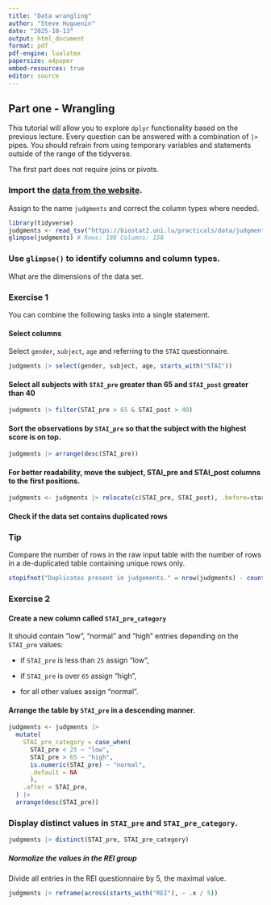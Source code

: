 ```yaml
---
title: "Data wrangling"
author: "Steve Huguenin"
date: "2025-10-13"
output: html_document
format: pdf
pdf-engine: lualatex
papersize: a4paper
embed-resources: true
editor: source
---
```





## Part one - Wrangling

This tutorial will allow you to explore `dplyr` functionality based on the previous lecture. Every question can be answered with a combination of `|>` pipes. You should refrain from using temporary variables and statements outside of the range of the tidyverse.  

The first part does not require joins or pivots.

### Import the [data from the website](https://biostat2.uni.lu/practicals/data/judgments.tsv). 
Assign to the name `judgments` and correct the column types where needed.

```r
library(tidyverse)
judgments <- read_tsv("https://biostat2.uni.lu/practicals/data/judgments.tsv")
glimpse(judgments) # Rows: 188 Columns: 158
```


### Use `glimpse()` to identify columns and column types.

What are the dimensions of the data set.


### Exercise 1 

You can combine the following tasks into a single statement.

#### Select columns
Select `gender`, `subject`, `age` and referring to the `STAI` questionnaire.

```r
judgments |> select(gender, subject, age, starts_with("STAI"))
```


#### Select all subjects with `STAI_pre` greater than 65 and `STAI_post` greater than 40

```r
judgments |> filter(STAI_pre > 65 & STAI_post > 40)
```


#### Sort the observations by `STAI_pre` so that the subject with the highest score is on top.

```r
judgments |> arrange(desc(STAI_pre))
```

#### For better readability, move the subject, STAI_pre and STAI_post columns to the first positions.

```r
judgments <- judgments |> relocate(c(STAI_pre, STAI_post), .before=start_date)
```

#### Check if the data set contains duplicated rows

::: {.callout-tip}
### Tip
Compare the number of rows in the raw input table with the number of rows 
in a de-duplicated table containing unique rows only. 
:::

```r
stopifnot("Duplicates present in judgements." = nrow(judgments) - count(judgments) == 0)
```



### Exercise 2

#### Create a new column called `STAI_pre_category` 

It should contain "low", "normal" and "high" entries depending on the `STAI_pre` values:

  * if `STAI_pre` is less than `25` assign "low",
  
  * if `STAI_pre` is over `65` assign "high",
  
  * for all other values assign "normal".

#### Arrange the table by `STAI_pre` in a descending manner.

```r
judgments <- judgments |>
  mutate(
    STAI_pre_category = case_when(
      STAI_pre < 25 ~ "low",
      STAI_pre > 65 ~ "high",
      is.numeric(STAI_pre) ~ "normal",
      .default = NA
      ),
    .after = STAI_pre,
  ) |>
  arrange(desc(STAI_pre))
```


### Display distinct values in `STAI_pre` and `STAI_pre_category`.

```r
judgments |> distinct(STAI_pre, STAI_pre_category)
```


##### Normalize the values in the REI group
Divide all entries in the REI questionnaire by 5, the maximal value.

```r
judgments |> reframe(across(starts_with("REI"), ~ .x / 5))
```


